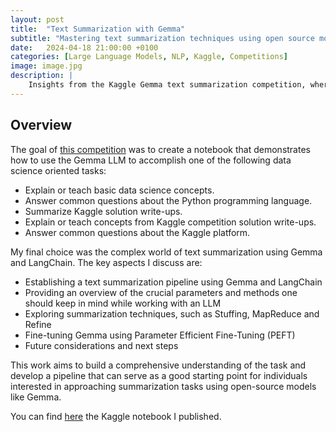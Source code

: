 ```yaml
---
layout: post
title:  "Text Summarization with Gemma"
subtitle: "Mastering text summarization techniques using open source models and Langchain"
date:   2024-04-18 21:00:00 +0100
categories: [Large Language Models, NLP, Kaggle, Competitions]
image: image.jpg
description: |
    Insights from the Kaggle Gemma text summarization competition, where I explored using Gemma for effective text summarization in data science tasks.
---
```


## Overview
The goal of [this competition](https://www.kaggle.com/competitions/data-assistants-with-gemma) was to create a notebook that demonstrates how to use the Gemma LLM to accomplish one of the following data science oriented tasks:

- Explain or teach basic data science concepts.
- Answer common questions about the Python programming language.
- Summarize Kaggle solution write-ups.
- Explain or teach concepts from Kaggle competition solution write-ups.
- Answer common questions about the Kaggle platform.

My final choice was the complex world of text summarization using Gemma and LangChain. The key aspects I discuss are:

- Establishing a text summarization pipeline using Gemma and LangChain
- Providing an overview of the crucial parameters and methods one should keep in mind while working with an LLM
- Exploring summarization techniques, such as Stuffing, MapReduce and Refine
- Fine-tuning Gemma using Parameter Efficient Fine-Tuning (PEFT)
- Future considerations and next steps

This work aims to build a comprehensive understanding of the task and develop a pipeline that can serve as a good starting point for individuals interested in approaching summarization tasks using open-source models like Gemma.

You can find [here](https://www.kaggle.com/code/jacoporepossi/text-summarization-with-gemma) the Kaggle notebook I published.